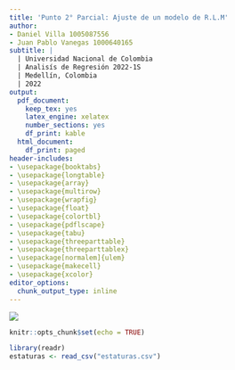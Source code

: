 ```yaml
---
title: 'Punto 2° Parcial: Ajuste de un modelo de R.L.M'
author:
- Daniel Villa 1005087556
- Juan Pablo Vanegas 1000640165
subtitle: |
  | Universidad Nacional de Colombia
  | Analisís de Regresión 2022-1S
  | Medellín, Colombia
  | 2022
output:
  pdf_document:
    keep_tex: yes
    latex_engine: xelatex
    number_sections: yes
    df_print: kable
  html_document:
    df_print: paged
header-includes:
- \usepackage{booktabs}
- \usepackage{longtable}
- \usepackage{array}
- \usepackage{multirow}
- \usepackage{wrapfig}
- \usepackage{float}
- \usepackage{colortbl}
- \usepackage{pdflscape}
- \usepackage{tabu}
- \usepackage{threeparttable}
- \usepackage{threeparttablex}
- \usepackage[normalem]{ulem}
- \usepackage{makecell}
- \usepackage{xcolor}
editor_options:
  chunk_output_type: inline
---
```


\centering ![](templates/EscudoUN.png)

\newpage

\tableofcontents

\newpage

```r
knitr::opts_chunk$set(echo = TRUE)
```

```r
library(readr)
estaturas <- read_csv("estaturas.csv")
```